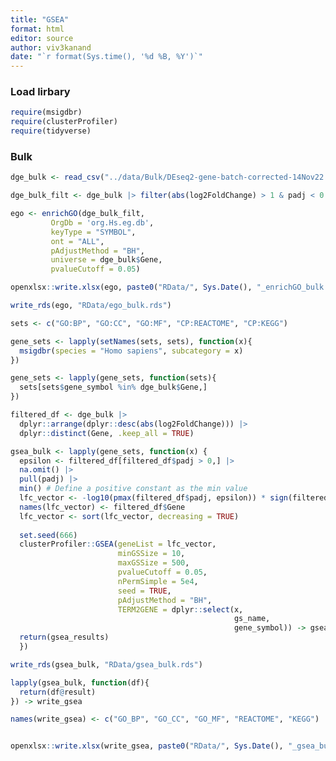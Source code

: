 ```yaml
---
title: "GSEA"
format: html
editor: source
author: viv3kanand
date: "`r format(Sys.time(), '%d %B, %Y')`"
---
```


### Load lirbary
```r
require(msigdbr)
require(clusterProfiler)
require(tidyverse)

```


### Bulk

```r
dge_bulk <- read_csv("../data/Bulk/DEseq2-gene-batch-corrected-14Nov22.csv")

```

```r
dge_bulk_filt <- dge_bulk |> filter(abs(log2FoldChange) > 1 & padj < 0.05) |> pull(Gene)

ego <- enrichGO(dge_bulk_filt,
         OrgDb = 'org.Hs.eg.db',
         keyType = "SYMBOL",
         ont = "ALL",
         pAdjustMethod = "BH",
         universe = dge_bulk$Gene,
         pvalueCutoff = 0.05)

openxlsx::write.xlsx(ego, paste0("RData/", Sys.Date(), "_enrichGO_bulk.xlsx"))

write_rds(ego, "RData/ego_bulk.rds")
```



```r
sets <- c("GO:BP", "GO:CC", "GO:MF", "CP:REACTOME", "CP:KEGG")

gene_sets <- lapply(setNames(sets, sets), function(x){
  msigdbr(species = "Homo sapiens", subcategory = x)
})
```



```r
gene_sets <- lapply(gene_sets, function(sets){
  sets[sets$gene_symbol %in% dge_bulk$Gene,]
})

```


```r
filtered_df <- dge_bulk |> 
  dplyr::arrange(dplyr::desc(abs(log2FoldChange))) |> 
  dplyr::distinct(Gene, .keep_all = TRUE)
```


```r
gsea_bulk <- lapply(gene_sets, function(x) {
  epsilon <- filtered_df[filtered_df$padj > 0,] |> 
  na.omit() |> 
  pull(padj) |> 
  min() # Define a positive constant as the min value
  lfc_vector <- -log10(pmax(filtered_df$padj, epsilon)) * sign(filtered_df$log2FoldChange)
  names(lfc_vector) <- filtered_df$Gene
  lfc_vector <- sort(lfc_vector, decreasing = TRUE)
  
  set.seed(666)
  clusterProfiler::GSEA(geneList = lfc_vector,
                        minGSSize = 10,
                        maxGSSize = 500,
                        pvalueCutoff = 0.05,
                        nPermSimple = 5e4,
                        seed = TRUE,
                        pAdjustMethod = "BH",
                        TERM2GENE = dplyr::select(x,
                                                  gs_name,
                                                  gene_symbol)) -> gsea_results
  return(gsea_results)
  })

write_rds(gsea_bulk, "RData/gsea_bulk.rds")
```

```r
lapply(gsea_bulk, function(df){
  return(df@result)
}) -> write_gsea

names(write_gsea) <- c("GO_BP", "GO_CC", "GO_MF", "REACTOME", "KEGG")


openxlsx::write.xlsx(write_gsea, paste0("RData/", Sys.Date(), "_gsea_bulk.xlsx"))

```

